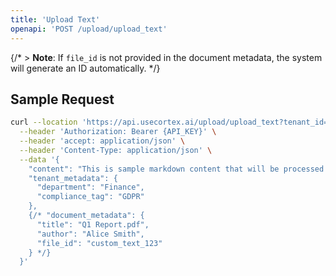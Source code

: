 ```yaml
---
title: 'Upload Text'
openapi: 'POST /upload/upload_text'
---
```



{/* > **Note**: If `file_id` is not provided in the document metadata, the system will generate an ID automatically. */}

## Sample Request

```bash
curl --location 'https://api.usecortex.ai/upload/upload_text?tenant_id={TENANT_ID}&sub_tenant_id={SUB_TENANT_ID}' \
  --header 'Authorization: Bearer {API_KEY}' \
  --header 'accept: application/json' \
  --header 'Content-Type: application/json' \
  --data '{
    "content": "This is sample markdown content that will be processed and indexed.",
    "tenant_metadata": {
      "department": "Finance",
      "compliance_tag": "GDPR"
    },
    {/* "document_metadata": {
      "title": "Q1 Report.pdf",
      "author": "Alice Smith",
      "file_id": "custom_text_123"
    } */}
  }'
```
